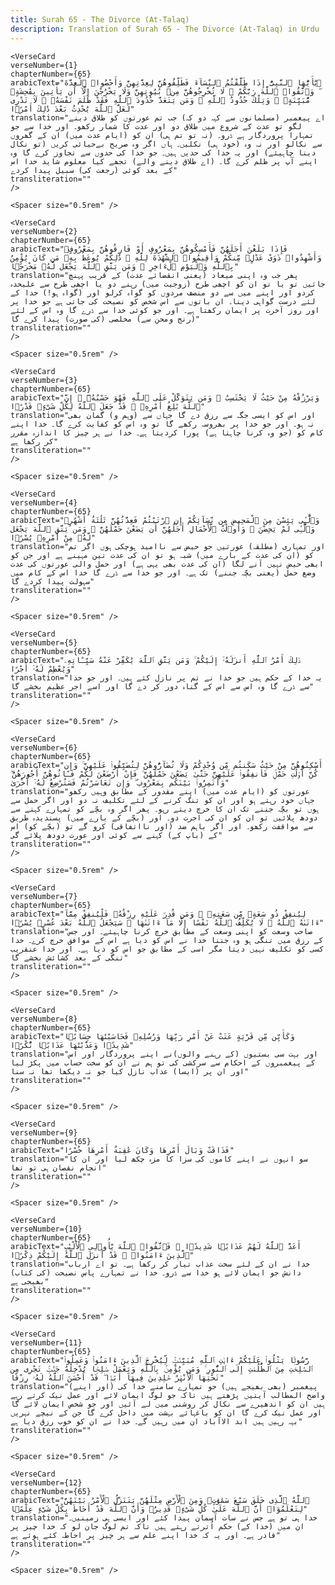```yaml
---
title: Surah 65 - The Divorce (At-Talaq)  
description: Translation of Surah 65 - The Divorce (At-Talaq) in Urdu
---
```







    <VerseCard 
    verseNumber={1}
    chapterNumber={65}
    arabicText="يَٰٓأَيُّهَا ٱلنَّبِىُّ إِذَا طَلَّقْتُمُ ٱلنِّسَآءَ فَطَلِّقُوهُنَّ لِعِدَّتِهِنَّ وَأَحْصُوا۟ ٱلْعِدَّةَ ۖ وَٱتَّقُوا۟ ٱللَّهَ رَبَّكُمْ ۖ لَا تُخْرِجُوهُنَّ مِنۢ بُيُوتِهِنَّ وَلَا يَخْرُجْنَ إِلَّآ أَن يَأْتِينَ بِفَٰحِشَةٍۢ مُّبَيِّنَةٍۢ ۚ وَتِلْكَ حُدُودُ ٱللَّهِ ۚ وَمَن يَتَعَدَّ حُدُودَ ٱللَّهِ فَقَدْ ظَلَمَ نَفْسَهُۥ ۚ لَا تَدْرِى لَعَلَّ ٱللَّهَ يُحْدِثُ بَعْدَ ذَٰلِكَ أَمْرًۭا"
    translation="اے پیغمبر (مسلمانوں سے کہہ دو کہ) جب تم عورتوں کو طلاق دینے لگو تو عدت کے شروع میں طلاق دو اور عدت کا شمار رکھو۔ اور خدا سے جو تمہارا پروردگار ہے ڈرو۔ (نہ تو تم ہی) ان کو (ایام عدت میں) ان کے گھروں سے نکالو اور نہ وہ (خود ہی) نکلیں۔ ہاں اگر وہ صریح بےحیائی کریں (تو نکال دینا چاہیئے) اور یہ خدا کی حدیں ہیں۔ جو خدا کی حدوں سے تجاوز کرے گا وہ اپنے آپ پر ظلم کرے گا۔ (اے طلاق دینے والے) تجھے کیا معلوم شاید خدا اس کے بعد کوئی (رجعت کی) سبیل پیدا کردے"
    transliteration=""
    />

    <Spacer size="0.5rem" />
                
    <VerseCard 
    verseNumber={2}
    chapterNumber={65}
    arabicText="فَإِذَا بَلَغْنَ أَجَلَهُنَّ فَأَمْسِكُوهُنَّ بِمَعْرُوفٍ أَوْ فَارِقُوهُنَّ بِمَعْرُوفٍۢ وَأَشْهِدُوا۟ ذَوَىْ عَدْلٍۢ مِّنكُمْ وَأَقِيمُوا۟ ٱلشَّهَٰدَةَ لِلَّهِ ۚ ذَٰلِكُمْ يُوعَظُ بِهِۦ مَن كَانَ يُؤْمِنُ بِٱللَّهِ وَٱلْيَوْمِ ٱلْءَاخِرِ ۚ وَمَن يَتَّقِ ٱللَّهَ يَجْعَل لَّهُۥ مَخْرَجًۭا"
    translation="پھر جب وہ اپنی میعاد (یعنی انقضائے عدت) کے قریب پہنچ جائیں تو یا تو ان کو اچھی طرح (زوجیت میں) رہنے دو یا اچھی طرح سے علیحدہ کردو اور اپنے میں سے دو منصف مردوں کو گواہ کرلو اور (گواہ ہو!) خدا کے لئے درست گواہی دینا۔ ان باتوں سے اس شخص کو نصیحت کی جاتی ہے جو خدا پر اور روز آخرت پر ایمان رکھتا ہے۔ اور جو کوئی خدا سے ڈرے گا وہ اس کے لئے (رنج ومحن سے) مخلصی (کی صورت) پیدا کرے گا"
    transliteration=""
    />

    <Spacer size="0.5rem" />
                
    <VerseCard 
    verseNumber={3}
    chapterNumber={65}
    arabicText="وَيَرْزُقْهُ مِنْ حَيْثُ لَا يَحْتَسِبُ ۚ وَمَن يَتَوَكَّلْ عَلَى ٱللَّهِ فَهُوَ حَسْبُهُۥٓ ۚ إِنَّ ٱللَّهَ بَٰلِغُ أَمْرِهِۦ ۚ قَدْ جَعَلَ ٱللَّهُ لِكُلِّ شَىْءٍۢ قَدْرًۭا"
    translation="اور اس کو ایسی جگہ سے رزق دے گا جہاں سے (وہم و) گمان بھی نہ ہو۔ اور جو خدا پر بھروسہ رکھے گا تو وہ اس کو کفایت کرے گا۔ خدا اپنے کام کو (جو وہ کرنا چاہتا ہے) پورا کردیتا ہے۔ خدا نے ہر چیز کا اندازہ مقرر کر رکھا ہے"
    transliteration=""
    />

    <Spacer size="0.5rem" />
                
    <VerseCard 
    verseNumber={4}
    chapterNumber={65}
    arabicText="وَٱلَّٰٓـِٔى يَئِسْنَ مِنَ ٱلْمَحِيضِ مِن نِّسَآئِكُمْ إِنِ ٱرْتَبْتُمْ فَعِدَّتُهُنَّ ثَلَٰثَةُ أَشْهُرٍۢ وَٱلَّٰٓـِٔى لَمْ يَحِضْنَ ۚ وَأُو۟لَٰتُ ٱلْأَحْمَالِ أَجَلُهُنَّ أَن يَضَعْنَ حَمْلَهُنَّ ۚ وَمَن يَتَّقِ ٱللَّهَ يَجْعَل لَّهُۥ مِنْ أَمْرِهِۦ يُسْرًۭا"
    translation="اور تمہاری (مطلقہ) عورتیں جو حیض سے ناامید ہوچکی ہوں اگر تم کو (ان کی عدت کے بارے میں) شبہ ہو تو ان کی عدت تین مہینے ہے اور جن کو ابھی حیض نہیں آنے لگا (ان کی عدت بھی یہی ہے) اور حمل والی عورتوں کی عدت وضع حمل (یعنی بچّہ جننے) تک ہے۔ اور جو خدا سے ڈرے گا خدا اس کے کام میں سہولت پیدا کردے گا"
    transliteration=""
    />

    <Spacer size="0.5rem" />
                
    <VerseCard 
    verseNumber={5}
    chapterNumber={65}
    arabicText="ذَٰلِكَ أَمْرُ ٱللَّهِ أَنزَلَهُۥٓ إِلَيْكُمْ ۚ وَمَن يَتَّقِ ٱللَّهَ يُكَفِّرْ عَنْهُ سَيِّـَٔاتِهِۦ وَيُعْظِمْ لَهُۥٓ أَجْرًا"
    translation="یہ خدا کے حکم ہیں جو خدا نے تم پر نازل کئے ہیں۔ اور جو خدا سے ڈرے گا وہ اس سے اس کے گناہ دور کر دے گا اور اسے اجر عظیم بخشے گا"
    transliteration=""
    />

    <Spacer size="0.5rem" />
                
    <VerseCard 
    verseNumber={6}
    chapterNumber={65}
    arabicText="أَسْكِنُوهُنَّ مِنْ حَيْثُ سَكَنتُم مِّن وُجْدِكُمْ وَلَا تُضَآرُّوهُنَّ لِتُضَيِّقُوا۟ عَلَيْهِنَّ ۚ وَإِن كُنَّ أُو۟لَٰتِ حَمْلٍۢ فَأَنفِقُوا۟ عَلَيْهِنَّ حَتَّىٰ يَضَعْنَ حَمْلَهُنَّ ۚ فَإِنْ أَرْضَعْنَ لَكُمْ فَـَٔاتُوهُنَّ أُجُورَهُنَّ ۖ وَأْتَمِرُوا۟ بَيْنَكُم بِمَعْرُوفٍۢ ۖ وَإِن تَعَاسَرْتُمْ فَسَتُرْضِعُ لَهُۥٓ أُخْرَىٰ"
    translation="عورتوں کو (ایام عدت میں) اپنے مقدور کے مطابق وہیں رکھو جہاں خود رہتے ہو اور ان کو تنگ کرنے کے لئے تکلیف نہ دو اور اگر حمل سے ہوں تو بچّہ جننے تک ان کا خرچ دیتے رہو۔ پھر اگر وہ بچّے کو تمہارے کہنے سے دودھ پلائیں تو ان کو ان کی اجرت دو۔ اور (بچّے کے بارے میں) پسندیدہ طریق سے مواقفت رکھو۔ اور اگر باہم ضد (اور نااتفاقی) کرو گے تو (بچّے کو) اس کے (باپ کے) کہنے سے کوئی اور عورت دودھ پلائے گی"
    transliteration=""
    />

    <Spacer size="0.5rem" />
                
    <VerseCard 
    verseNumber={7}
    chapterNumber={65}
    arabicText="لِيُنفِقْ ذُو سَعَةٍۢ مِّن سَعَتِهِۦ ۖ وَمَن قُدِرَ عَلَيْهِ رِزْقُهُۥ فَلْيُنفِقْ مِمَّآ ءَاتَىٰهُ ٱللَّهُ ۚ لَا يُكَلِّفُ ٱللَّهُ نَفْسًا إِلَّا مَآ ءَاتَىٰهَا ۚ سَيَجْعَلُ ٱللَّهُ بَعْدَ عُسْرٍۢ يُسْرًۭا"
    translation="صاحب وسعت کو اپنی وسعت کے مطابق خرچ کرنا چاہیئے۔ اور جس کے رزق میں تنگی ہو وہ جتنا خدا نے اس کو دیا ہے اس کے موافق خرچ کرے۔ خدا کسی کو تکلیف نہیں دیتا مگر اسی کے مطابق جو اس کو دیا ہے۔ اور خدا عنقریب تنگی کے بعد کشائش بخشے گا"
    transliteration=""
    />

    <Spacer size="0.5rem" />
                
    <VerseCard 
    verseNumber={8}
    chapterNumber={65}
    arabicText="وَكَأَيِّن مِّن قَرْيَةٍ عَتَتْ عَنْ أَمْرِ رَبِّهَا وَرُسُلِهِۦ فَحَاسَبْنَٰهَا حِسَابًۭا شَدِيدًۭا وَعَذَّبْنَٰهَا عَذَابًۭا نُّكْرًۭا"
    translation="اور بہت سی بستیوں (کے رہنے والوں)نے اپنے پروردگار اور اس کے پیغمبروں کے احکام سے سرکشی کی تو ہم نے ان کو سخت حساب میں پکڑ لیا اور ان پر (ایسا) عذاب نازل کیا جو نہ دیکھا تھا نہ سنا"
    transliteration=""
    />

    <Spacer size="0.5rem" />
                
    <VerseCard 
    verseNumber={9}
    chapterNumber={65}
    arabicText="فَذَاقَتْ وَبَالَ أَمْرِهَا وَكَانَ عَٰقِبَةُ أَمْرِهَا خُسْرًا"
    translation="سو انہوں نے اپنے کاموں کی سزا کا مزہ چکھ لیا اور ان کا انجام نقصان ہی تو تھا"
    transliteration=""
    />

    <Spacer size="0.5rem" />
                
    <VerseCard 
    verseNumber={10}
    chapterNumber={65}
    arabicText="أَعَدَّ ٱللَّهُ لَهُمْ عَذَابًۭا شَدِيدًۭا ۖ فَٱتَّقُوا۟ ٱللَّهَ يَٰٓأُو۟لِى ٱلْأَلْبَٰبِ ٱلَّذِينَ ءَامَنُوا۟ ۚ قَدْ أَنزَلَ ٱللَّهُ إِلَيْكُمْ ذِكْرًۭا"
    translation="خدا نے ان کے لئے سخت عذاب تیار کر رکھا ہے۔ تو اے ارباب دانش جو ایمان لائے ہو خدا سے ڈرو۔ خدا نے تمہارے پاس نصیحت (کی کتاب) بھیجی ہے"
    transliteration=""
    />

    <Spacer size="0.5rem" />
                
    <VerseCard 
    verseNumber={11}
    chapterNumber={65}
    arabicText="رَّسُولًۭا يَتْلُوا۟ عَلَيْكُمْ ءَايَٰتِ ٱللَّهِ مُبَيِّنَٰتٍۢ لِّيُخْرِجَ ٱلَّذِينَ ءَامَنُوا۟ وَعَمِلُوا۟ ٱلصَّٰلِحَٰتِ مِنَ ٱلظُّلُمَٰتِ إِلَى ٱلنُّورِ ۚ وَمَن يُؤْمِنۢ بِٱللَّهِ وَيَعْمَلْ صَٰلِحًۭا يُدْخِلْهُ جَنَّٰتٍۢ تَجْرِى مِن تَحْتِهَا ٱلْأَنْهَٰرُ خَٰلِدِينَ فِيهَآ أَبَدًۭا ۖ قَدْ أَحْسَنَ ٱللَّهُ لَهُۥ رِزْقًا"
    translation="(اور اپنے) پیغمبر (بھی بھیجے ہیں) جو تمہارے سامنے خدا کی واضح المطالب آیتیں پڑھتے ہیں تاکہ جو لوگ ایمان لائے اور عمل نیک کرتے رہے ہیں ان کو اندھیرے سے نکال کر روشنی میں لے آئیں اور جو شخص ایمان لائے گا اور عمل نیک کرے گا ان کو باغہائے بہشت میں داخل کرے گا جن کے نیچے نہریں بہہ رہیں ہیں ابد الاآباد ان میں رہیں گے۔ خدا نے ان کو خوب رزق دیا ہے"
    transliteration=""
    />

    <Spacer size="0.5rem" />
                
    <VerseCard 
    verseNumber={12}
    chapterNumber={65}
    arabicText="ٱللَّهُ ٱلَّذِى خَلَقَ سَبْعَ سَمَٰوَٰتٍۢ وَمِنَ ٱلْأَرْضِ مِثْلَهُنَّ يَتَنَزَّلُ ٱلْأَمْرُ بَيْنَهُنَّ لِتَعْلَمُوٓا۟ أَنَّ ٱللَّهَ عَلَىٰ كُلِّ شَىْءٍۢ قَدِيرٌۭ وَأَنَّ ٱللَّهَ قَدْ أَحَاطَ بِكُلِّ شَىْءٍ عِلْمًۢا"
    translation="خدا ہی تو ہے جس نے سات آسمان پیدا کئے اور ایسی ہی زمینیں۔ ان میں (خدا کے) حکم اُترتے رہتے ہیں تاکہ تم لوگ جان لو کہ خدا چیز پر قادر ہے۔ اور یہ کہ خدا اپنے علم سے ہر چیز پر احاطہ کئے ہوئے ہے"
    transliteration=""
    />

    <Spacer size="0.5rem" />
                